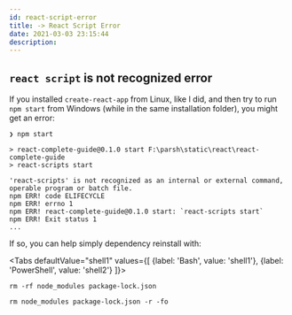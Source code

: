 ```yaml
---
id: react-script-error
title: -> React Script Error
date: 2021-03-03 23:15:44
description: 
---
```




## `react script` is not recognized error

If you installed `create-react-app` from Linux, like I did, and then try to run `npm start` from Windows (while in the same installation folder), you might get an error:

```shell title="PowerShell"
❯ npm start

> react-complete-guide@0.1.0 start F:\parsh\static\react\react-complete-guide
> react-scripts start

'react-scripts' is not recognized as an internal or external command,
operable program or batch file.
npm ERR! code ELIFECYCLE
npm ERR! errno 1
npm ERR! react-complete-guide@0.1.0 start: `react-scripts start`
npm ERR! Exit status 1
...
```

If so, you can help simply dependency reinstall with:

<Tabs
defaultValue="shell1"
values={[
  {label: 'Bash', value: 'shell1'},
  {label: 'PowerShell', value: 'shell2'}
]}>

<TabItem value="shell1">

```shell
rm -rf node_modules package-lock.json
```

</TabItem>

<TabItem value="shell2">

```shell
rm node_modules package-lock.json -r -fo
```

</TabItem>
</Tabs>
